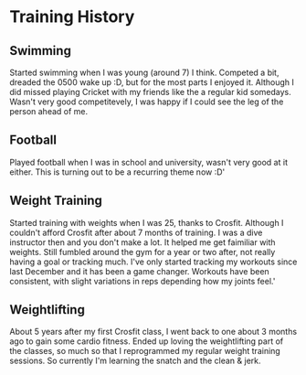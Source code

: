 # Training History
 
## Swimming

Started swimming when I was young (around 7) I think. Competed a bit, dreaded the 0500 wake up :D, but for
the most parts I enjoyed it. Although I did missed playing Cricket with my friends like the a regular kid somedays.
Wasn't very good competitevely, I was happy if I could see the leg of the person ahead of me.

## Football

Played football when I was in school and university, wasn't very good at it either. This is turning out to
be a recurring theme now :D'


## Weight Training

Started training with weights when I was 25, thanks to Crosfit. Although I couldn't afford Crosfit after about 7 months of training.
I was a dive instructor then and you don't make a lot.
It helped me get faimiliar with weights. Still fumbled around the gym for a year or two after, not really having a goal or tracking much.
I've only started tracking my workouts since last December and it has been a game changer. Workouts have been consistent, with slight variations in reps depending
how my joints feel.'


## Weightlifting

About 5 years after my first Crosfit class, I went back to one about 3 months ago to gain some cardio fitness.
Ended up loving the weightlifting part of the classes, so much so that I reprogrammed my regular weight training
sessions. So currently I'm learning the snatch and the clean & jerk.
